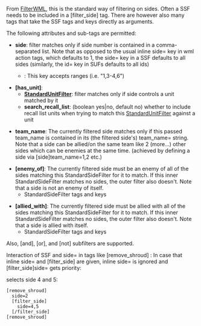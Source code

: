 {{WML Tags}}

From [[FilterWML]], this is the standard way of filtering on sides. Often a SSF needs to be included in a [filter_side] tag. There are however also many tags that take the SSF tags and keys directly as arguments.

The following attributes and sub-tags are permitted:

* '''side''': filter matches only if side number is contained in a comma-separated list. Note that as opposed to the usual inline side= key in wml action tags, which defaults to 1, the side= key in a SSF defaults to all sides (similarly, the id= key in SUFs defaults to all ids)
**{{DevFeature1.11}}: This key accepts ranges (i.e. "1,3-4,6")
* '''[has_unit]''':  
**'''[[StandardUnitFilter]]''': filter matches only if side controls a unit matched by it
**'''search_recall_list''': (boolean yes|no, default no) whether to include recall list units when trying to match this [[StandardUnitFilter]] against a unit

* '''team_name''': The currently filtered side matches only if this passed team_name is contained in its (the filtered side's) team_name= string. Note that a side can be allied/on the same team like 2 (more...) other sides which can be enemies at the same time. (achieved by defining a side via [side]team_name=1,2 etc.)

* '''[enemy_of]''': The currently filtered side must be an enemy of all of the sides matching this StandardSideFilter for it to match. If this inner StandardSideFilter matches no sides, the outer filter also doesn't. Note that a side is not an enemy of itself.
**StandardSideFilter tags and keys

* '''[allied_with]''': The currently filtered side must be allied with all of the sides matching this StandardSideFilter for it to match. If this inner StandardSideFilter matches no sides, the outer filter also doesn't. Note that a side is allied with itself.
**StandardSideFilter tags and keys


Also, [and], [or], and [not] subfilters are supported.


Interaction of SSF and side= in tags like [remove_shroud] :
In case that inline side= and [filter_side] are given, inline side= is ignored and [filter_side]side= gets priority:

selects side 4 and 5:
 [remove_shroud]
   side=2
   [filter_side]
     side=4,5  
   [/filter_side]
 [remove_shroud]
